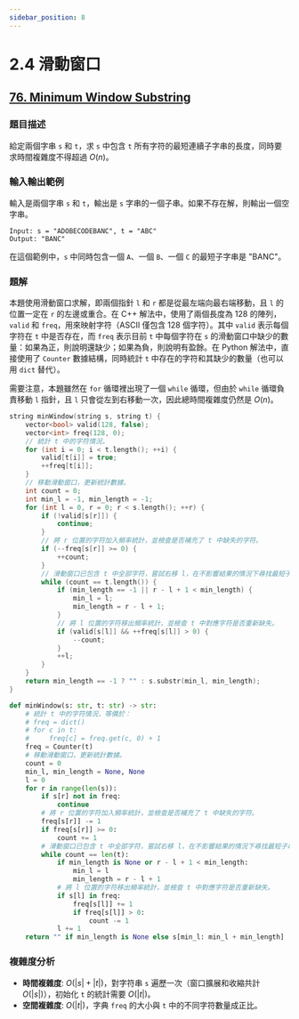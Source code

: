 ```yaml
---
sidebar_position: 8
---
```


# 2.4 滑動窗口

## [76. Minimum Window Substring](https://leetcode.com/problems/minimum-window-substring/)

### 題目描述

給定兩個字串 `s` 和 `t`，求 `s` 中包含 `t` 所有字符的最短連續子字串的長度，同時要求時間複雜度不得超過 $O(n)$。


### 輸入輸出範例

輸入是兩個字串 `s` 和 `t`，輸出是 `s` 字串的一個子串。如果不存在解，則輸出一個空字串。

```
Input: s = "ADOBECODEBANC", t = "ABC"
Output: "BANC"
```

在這個範例中，`s` 中同時包含一個 `A`、一個 `B`、一個 `C` 的最短子字串是 "BANC"。

### 題解

本題使用滑動窗口求解，即兩個指針 `l` 和 `r` 都是從最左端向最右端移動，且 `l` 的位置一定在 `r` 的左邊或重合。在 C++ 解法中，使用了兩個長度為 128 的陣列，`valid` 和 `freq`，用來映射字符（ASCII 僅包含 128 個字符）。其中 `valid` 表示每個字符在 `t` 中是否存在，而 `freq` 表示目前 `t` 中每個字符在 `s` 的滑動窗口中缺少的數量：如果為正，則說明還缺少；如果為負，則說明有盈餘。在 Python 解法中，直接使用了 `Counter` 數據結構，同時統計 `t` 中存在的字符和其缺少的數量（也可以用 `dict` 替代）。

需要注意，本題雖然在 `for` 循環裡出現了一個 `while` 循環，但由於 `while` 循環負責移動 `l` 指針，且 `l` 只會從左到右移動一次，因此總時間複雜度仍然是 $O(n)$。

<Tabs>
<TabItem value="cpp" label="C++">

```cpp
string minWindow(string s, string t) {
    vector<bool> valid(128, false);
    vector<int> freq(128, 0);
    // 統計 t 中的字符情況。
    for (int i = 0; i < t.length(); ++i) {
        valid[t[i]] = true;
        ++freq[t[i]];
    }
    // 移動滑動窗口，更新統計數據。
    int count = 0;
    int min_l = -1, min_length = -1;
    for (int l = 0, r = 0; r < s.length(); ++r) {
        if (!valid[s[r]]) {
            continue;
        }
        // 將 r 位置的字符加入頻率統計，並檢查是否補充了 t 中缺失的字符。
        if (--freq[s[r]] >= 0) {
            ++count;
        }
        // 滑動窗口已包含 t 中全部字符，嘗試右移 l，在不影響結果的情況下尋找最短子串。
        while (count == t.length()) {
            if (min_length == -1 || r - l + 1 < min_length) {
                min_l = l;
                min_length = r - l + 1;
            }
            // 將 l 位置的字符移出頻率統計，並檢查 t 中對應字符是否重新缺失。
            if (valid[s[l]] && ++freq[s[l]] > 0) {
                --count;
            }
            ++l;
        }
    }
    return min_length == -1 ? "" : s.substr(min_l, min_length);
}
```

</TabItem>
<TabItem value="py" label="Python">

```py
def minWindow(s: str, t: str) -> str:
    # 統計 t 中的字符情況，等價於：
    # freq = dict()
    # for c in t:
    #     freq[c] = freq.get(c, 0) + 1
    freq = Counter(t)
    # 移動滑動窗口，更新統計數據。
    count = 0
    min_l, min_length = None, None
    l = 0
    for r in range(len(s)):
        if s[r] not in freq:
            continue
        # 將 r 位置的字符加入頻率統計，並檢查是否補充了 t 中缺失的字符。
        freq[s[r]] -= 1
        if freq[s[r]] >= 0:
            count += 1
        # 滑動窗口已包含 t 中全部字符，嘗試右移 l，在不影響結果的情況下尋找最短子串。
        while count == len(t):
            if min_length is None or r - l + 1 < min_length:
                min_l = l
                min_length = r - l + 1
            # 將 l 位置的字符移出頻率統計，並檢查 t 中對應字符是否重新缺失。
            if s[l] in freq:
                freq[s[l]] += 1
                if freq[s[l]] > 0:
                    count -= 1
            l += 1
    return "" if min_length is None else s[min_l: min_l + min_length]
```

</TabItem>

</Tabs>

### 複雜度分析

- **時間複雜度**: $O(|s| + |t|)$，對字符串 `s` 遍歷一次（窗口擴展和收縮共計 $O(|s|)$），初始化 `t` 的統計需要 $O(|t|)$。
- **空間複雜度**: $O(|t|)$，字典 `freq` 的大小與 `t` 中的不同字符數量成正比。
